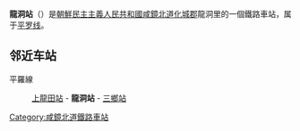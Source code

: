 {{unreferenced|time=2015-02-05T14:56:59+00:00}}
{{朝鮮半島車站資訊
|公司色 = blue
|文字色 = 
|站名 = 龍洞站
|圖片 = 
|pxl = 
|圖片說明 =
|前一站 = [[上龍田站|上龍田]]
|前一站距離 = 4.5
|後一站距離 = 4.8
|後一站 = [[三鄉站_(咸鏡北道)|三鄉]]
|所屬路線 = [[平罗线|平罗线]]
|距離 = 626.3
|起點站 = [[平壤站|平壤]]
|諺文 = 룡동역
|朝鮮漢字 = 龍洞驛
|文觀部式 = Ryongdong-yeok
|馬-賴式 = Ryongdong-yŏk
|副站名 = 
|車站編號 = 
|停站路線數 = 
|所屬公司 = [[朝鮮民主主義人民共和國鐵道省|朝鮮民主主義人民共和國鐵道省]]
|所在地 =[[咸鏡北道|咸鏡北道]][[化城郡|化城郡]]龍洞里
|車站構造 = 地面车站
|月台配置 = 
|啟用年月日 =
|廢站年月日 = 
|上下車人次 = 
|統計年度 = 
|轉車 = 
|備註 = 
|全寬備註 = 
}}

'''龍洞站'''（{{lang-ko|룡동역}}）是[[朝鮮民主主義人民共和國|朝鮮民主主義人民共和國]][[咸鏡北道|咸鏡北道]][[化城郡|化城郡]]龍洞里的一個鐵路車站，属于[[平罗线|平罗线]]。

==邻近车站==
平羅線
:[[上龍田站|上龍田站]] - '''龍洞站''' - [[三鄉站_(咸鏡北道)|三鄉站]]

{{朝鲜铁路小作品}}

{{平羅線}}

[[Category:咸鏡北道鐵路車站|Category:咸鏡北道鐵路車站]]